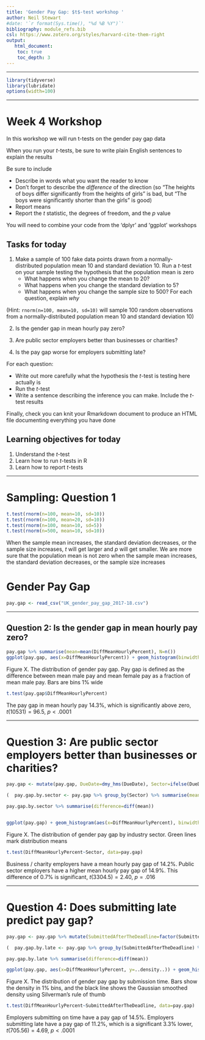 ```yaml
---
title: 'Gender Pay Gap: $t$-test workshop '
author: Neil Stewart
#date: '`r format(Sys.time(), "%d %B %Y")`'
bibliography: module_refs.bib
csl: https://www.zotero.org/styles/harvard-cite-them-right
output: 
   html_document:
    toc: true
    toc_depth: 3 
---
```

---

```r
library(tidyverse)
library(lubridate)
options(width=100)
```

---

# Week 4 Workshop

In this workshop we will run t-tests on the gender pay gap data

When you run your $t$-tests, be sure to write plain English sentences to explain the results

Be sure to include

* Describe in words what you want the reader to know
* Don't forget to describe the _difference_ of the direction (so "The heights of boys differ significantly from the heights of girls" is bad, but "The boys were significantly shorter than the girls" is good)
* Report means
* Report the $t$ statistic, the degrees of freedom, and the $p$ value

You will need to combine your code from the 'dplyr' and 'ggplot' workshops

## Tasks for today

1. Make a sample of 100 fake data points drawn from a normally-distributed population mean 10 and standard deviation 10. Run a $t$-test on your sample testing the hypothesis that the population mean is zero
	* What happens when you change the mean to 20? 
	* What happens when you change the standard deviation to 5?
	* What happens when you change the sample size to 500?
For each question, explain _why_

(Hint: `rnorm(n=100, mean=10, sd=10)` will sample 100 random observations from a normally-distributed population mean 10 and standard deviation 10)

2. Is the gender gap in mean hourly pay zero?

3. Are public sector employers better than businesses or charities? 

4. Is the pay gap worse for employers submitting late? 

For each question:

* Write out more carefully what the hypothesis the $t$-test is testing here actually is
* Run the $t$-test
* Write a sentence describing the inference you can make. Include the $t$-test results

Finally, check you can knit your Rmarkdown document to produce an HTML file documenting everything you have done

## Learning objectives for today

1. Understand the $t$-test
2. Learn how to run $t$-tests in R
3. Learn how to report $t$-tests
  
---

# Sampling: Question 1

```r
t.test(rnorm(n=100, mean=10, sd=10))
t.test(rnorm(n=100, mean=20, sd=10))
t.test(rnorm(n=100, mean=10, sd=5))
t.test(rnorm(n=500, mean=10, sd=10))
```

When the sample mean increases, the standard deviation decreases, or the sample size increases, $t$ will get larger and $p$ will get smaller. We are more sure that the population mean is not zero when the sample mean increases, the standard deviation decreases, or the sample size increases

# Gender Pay Gap

```r
pay.gap <- read_csv("UK_gender_pay_gap_2017-18.csv")
```

---

## Question 2: Is the gender gap in mean hourly pay zero?

```r
pay.gap %>% summarise(mean=mean(DiffMeanHourlyPercent), N=n())
ggplot(pay.gap, aes(x=DiffMeanHourlyPercent)) + geom_histogram(binwidth=1) + xlim(-100, 100) + labs(x=expression(frac(Male~Mean-Female~Mean,Male~Mean)*'%'), y="Frequency", subtitle="NB 5 observations <100 omitted and 1 observation>100 omitted")
```

Figure X. The distribution of gender pay gap. Pay gap is defined as the difference between mean male pay and mean female pay as a fraction of mean male pay. Bars are bins 1% wide

```r
t.test(pay.gap$DiffMeanHourlyPercent)
```

The pay gap in mean hourly pay 14.3%, which is significantly above zero, $t(10531)=96.5$, $p<.0001$

---

# Question 3: Are public sector employers better than businesses or charities?

```r
pay.gap <- mutate(pay.gap, DueDate=dmy_hms(DueDate), Sector=ifelse(DueDate==ymd("2018-03-31"), "Public Sector", "Business / Charity"))

(  pay.gap.by.sector <- pay.gap %>% group_by(Sector) %>% summarise(mean=mean(DiffMeanHourlyPercent), n=n())  )

pay.gap.by.sector %>% summarise(difference=diff(mean))


ggplot(pay.gap) + geom_histogram(aes(x=DiffMeanHourlyPercent), binwidth=1) + facet_grid(Sector~.) + xlim(-100,100) + labs(x=expression(frac(Male~Mean-Female~Mean,Male~Mean)*'%'), y="Frequency", subtitle="NB 5 observations <100 omitted and 1   observation>100 omitted") + geom_vline(data=pay.gap.by.sector, mapping=aes(xintercept=mean), col="green")
```

Figure X. The distribution of gender pay gap by industry sector. Green lines mark distribution means

```r
t.test(DiffMeanHourlyPercent~Sector, data=pay.gap)
```

Business / charity employers have a mean hourly pay gap of 14.2%. Public sector employers have a higher mean hourly pay gap of 14.9%. This difference of 0.7% is significant, $t(3304.5)=2.40$, $p=.016$

---

# Question 4: Does submitting late predict pay gap?

```r
pay.gap <- pay.gap %>% mutate(SubmittedAfterTheDeadline=factor(SubmittedAfterTheDeadline, levels=c("True", "False"), labels=c("Late Submissions", "On-Time Submissions")))

(  pay.gap.by.late <- pay.gap %>% group_by(SubmittedAfterTheDeadline) %>% summarise(frequency=n(), mean=mean(DiffMeanHourlyPercent))  )

pay.gap.by.late %>% summarise(difference=diff(mean))

ggplot(pay.gap, aes(x=DiffMeanHourlyPercent, y=..density..)) + geom_histogram(binwidth=1) + facet_grid(SubmittedAfterTheDeadline~.) + xlim(-100,100) + labs(x=expression(frac(Male~Mean-Female~Mean,Male~Mean)*'%'), y="Density", subtitle="NB 5 observations <100 omitted and 1 observation>100 omitted") + geom_density()
```

Figure X. The distribution of gender pay gap by submission time. Bars show the density in 1% bins, and the black line shows the Gaussian smoothed density using Silverman's rule of thumb

```r
t.test(DiffMeanHourlyPercent~SubmittedAfterTheDeadline, data=pay.gap)
```

Employers submitting on time have a pay gap of 14.5%. Employers submitting late have a pay gap of 11.2%, which is a significant 3.3% lower, $t(705.56)=4.69$, $p<.0001$


